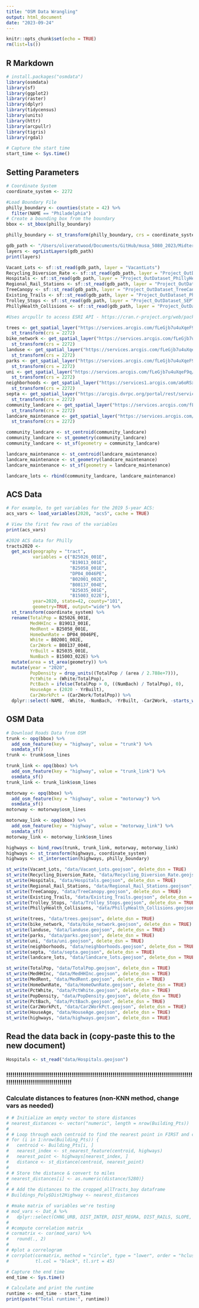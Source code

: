 ```yaml
---
title: "OSM Data Wrangling"
output: html_document
date: "2023-09-24"
---
```


```r
knitr::opts_chunk$set(echo = TRUE)
rm(list=ls())
```

## R Markdown

```r
# install.packages("osmdata")
library(osmdata)
library(sf)
library(ggplot2)
library(raster)
library(dplyr)
library(tidycensus)
library(units)
library(httr)
library(arcpullr)
library(tigris)
library(rgdal)

# Capture the start time
start_time <- Sys.time()
```

## Setting Parameters
```r
# Coordinate System
coordinate_system <- 2272

#Load Boundary File
philly_boundary <- counties(state = 42) %>% 
  filter(NAME == "Philadelphia")
# Create a bounding box from the boundary
bbox <- st_bbox(philly_boundary)

philly_boundary <- st_transform(philly_boundary, crs = coordinate_system)

```


```r
gdb_path <- "/Users/oliveratwood/Documents/GitHub/musa_5080_2023/Midterm/data/Features4PPA.gdb"
layers <- ogrListLayers(gdb_path)
print(layers)

Vacant_Lots <- sf::st_read(gdb_path, layer = "VacantLots")
Recycling_Diversion_Rate <- sf::st_read(gdb_path, layer = "Project_OutDataset_PhillyStreets_Recycling_Diversion_Rate")
Hospitals <- sf::st_read(gdb_path, layer = "Project_OutDataset_PhillyHealth_Hospitals")
Regional_Rail_Stations <- sf::st_read(gdb_path, layer = "Project_OutDataset_SEPTA___Regional_Rail_Stations")
TreeCanopy <- sf::st_read(gdb_path, layer = "Project_OutDataset_TreeCanopy2018_Dissolved")
Existing_Trails <- sf::st_read(gdb_path, layer = "Project_OutDataset_PhillyPlanning_Existing_Trails")
Trolley_Stops <- sf::st_read(gdb_path, layer = "Project_OutDataset_SEPTA___Trolley_Stops")
PhillyHealth_Collisions <- sf::st_read(gdb_path, layer = "Project_OutDataset_PhillyHealth_Collisions_crash_2011_2014PUBV")

```


```r
#Uses arcpullr to access ESRI API - https://cran.r-project.org/web/packages/arcpullr/arcpullr.pdf

trees <- get_spatial_layer("https://services.arcgis.com/fLeGjb7u4uXqeF9q/arcgis/rest/services/PPR_Tree_Inventory_2022/FeatureServer/0/") %>%
  st_transform(crs = 2272)
bike_network <- get_spatial_layer("https://services.arcgis.com/fLeGjb7u4uXqeF9q/arcgis/rest/services/Bike_Network/FeatureServer/0/") %>% 
  st_transform(crs = 2272)
landuse <- get_spatial_layer("https://services.arcgis.com/fLeGjb7u4uXqeF9q/arcgis/rest/services/Land_Use/FeatureServer/0/")%>% 
  st_transform(crs = 2272)
parks <- get_spatial_layer("https://services.arcgis.com/fLeGjb7u4uXqeF9q/arcgis/rest/services/PPR_Properties/FeatureServer/0/")%>% 
  st_transform(crs = 2272)
uni <- get_spatial_layer("https://services.arcgis.com/fLeGjb7u4uXqeF9q/arcgis/rest/services/Universities_Colleges/FeatureServer/0/")%>% 
  st_transform(crs = 2272)
neighborhoods <- get_spatial_layer("https://services1.arcgis.com/a6oRSxEw6eIY5Zfb/ArcGIS/rest/services/Philadelphia_Neighborhoods/FeatureServer/0")%>%
  st_transform(crs = 2272)
septa <- get_spatial_layer("https://arcgis.dvrpc.org/portal/rest/services/Transportation/SEPTA_TransitStops/FeatureServer/0")%>% 
  st_transform(crs = 2272)
community_landcare <- get_spatial_layer("https://services.arcgis.com/fLeGjb7u4uXqeF9q/arcgis/rest/services/PHS_CommunityLandcare/FeatureServer/0/") %>% 
  st_transform(crs = 2272)
landcare_maintenance <- get_spatial_layer("https://services.arcgis.com/fLeGjb7u4uXqeF9q/arcgis/rest/services/PHS_PhilaLandCare_Maintenance/FeatureServer/0/") %>%
  st_transform(crs = 2272)

community_landcare <- st_centroid(community_landcare)
community_landcare <- st_geometry(community_landcare)
community_landcare <- st_sf(geometry = community_landcare)

landcare_maintenance <- st_centroid(landcare_maintenance)
landcare_maintenance <- st_geometry(landcare_maintenance)
landcare_maintenance <- st_sf(geometry = landcare_maintenance)

landcare_lots <- rbind(community_landcare, landcare_maintenance)

```


## ACS Data
```r

# For example, to get variables for the 2019 5-year ACS:
acs_vars <- load_variables(2020, "acs5", cache = TRUE)

# View the first few rows of the variables
print(acs_vars)

#2020 ACS data for Philly
tracts2020 <- 
  get_acs(geography = "tract", 
          variables = c("B25026_001E",
                        "B19013_001E",
                        "B25058_001E",
                        "DP04_0046PE",
                        "B02001_002E",
                        "B08137_004E",
                        "B25035_001E",
                        "B15003_022E"), 
          year=2020, state=42, county="101", 
          geometry=TRUE, output="wide") %>%
  st_transform(coordinate_system) %>%
  rename(TotalPop = B25026_001E, 
         MedHHInc = B19013_001E, 
         MedRent = B25058_001E,
         HomeOwnRate = DP04_0046PE,
         White = B02001_002E,
         Car2Work = B08137_004E,
         YrBuilt = B25035_001E,
         NumBach = B15003_022E) %>% 
  mutate(area = st_area(geometry)) %>%
  mutate(year = "2020", 
         PopDensity = drop_units((TotalPop / (area / 2.788e+7))),
         PctWhite = (White/TotalPop),
         PctBach = ifelse(TotalPop > 0, ((NumBach) / TotalPop), 0),
         HouseAge = (2020 - YrBuilt),
         Car2WorkPct = (Car2Work/TotalPop)) %>%
  dplyr::select(-NAME, -White, -NumBach, -YrBuilt, -Car2Work, -starts_with("B"))
```

## OSM Data
```r
# Download Roads Data from OSM
trunk <- opq(bbox) %>%
  add_osm_feature(key = "highway", value = "trunk") %>%
  osmdata_sf()
trunk <- trunk$osm_lines

trunk_link <- opq(bbox) %>%
  add_osm_feature(key = "highway", value = "trunk_link") %>%
  osmdata_sf()
trunk_link <- trunk_link$osm_lines

motorway <- opq(bbox) %>%
  add_osm_feature(key = "highway", value = "motorway") %>%
  osmdata_sf()
motorway <- motorway$osm_lines

motorway_link <- opq(bbox) %>%
  add_osm_feature(key = "highway", value = "motorway_link") %>%
  osmdata_sf()
motorway_link <- motorway_link$osm_lines

highways <- bind_rows(trunk, trunk_link, motorway, motorway_link)
highways <- st_transform(highways, coordinate_system)
highways <- st_intersection(highways, philly_boundary)

```

```r
st_write(Vacant_Lots, "data/Vacant_Lots.geojson", delete_dsn = TRUE)
st_write(Recycling_Diversion_Rate, "data/Recycling_Diversion_Rate.geojson", delete_dsn = TRUE)
st_write(Hospitals, "data/Hospitals.geojson", delete_dsn = TRUE)
st_write(Regional_Rail_Stations, "data/Regional_Rail_Stations.geojson", delete_dsn = TRUE)
st_write(TreeCanopy, "data/TreeCanopy.geojson", delete_dsn = TRUE)
st_write(Existing_Trails, "data/Existing_Trails.geojson", delete_dsn = TRUE)
st_write(Trolley_Stops, "data/Trolley_Stops.geojson", delete_dsn = TRUE)
st_write(PhillyHealth_Collisions, "data/PhillyHealth_Collisions.geojson", delete_dsn = TRUE)

st_write(trees, "data/trees.geojson", delete_dsn = TRUE)
st_write(bike_network, "data/bike_network.geojson", delete_dsn = TRUE)
st_write(landuse, "data/landuse.geojson", delete_dsn = TRUE)
st_write(parks, "data/parks.geojson", delete_dsn = TRUE)
st_write(uni, "data/uni.geojson", delete_dsn = TRUE)
st_write(neighborhoods, "data/neighborhoods.geojson", delete_dsn = TRUE)
st_write(septa, "data/septa.geojson", delete_dsn = TRUE)
st_write(landcare_lots, "data/landcare_lots.geojson", delete_dsn = TRUE)

st_write(TotalPop, "data/TotalPop.geojson", delete_dsn = TRUE)
st_write(MedHHInc, "data/MedHHInc.geojson", delete_dsn = TRUE)
st_write(MedRent, "data/MedRent.geojson", delete_dsn = TRUE)
st_write(HomeOwnRate, "data/HomeOwnRate.geojson", delete_dsn = TRUE)
st_write(PctWhite, "data/PctWhite.geojson", delete_dsn = TRUE)
st_write(PopDensity, "data/PopDensity.geojson", delete_dsn = TRUE)
st_write(PctBach, "data/PctBach.geojson", delete_dsn = TRUE)
st_write(Car2WorkPct, "data/Car2WorkPct.geojson", delete_dsn = TRUE)
st_write(HouseAge, "data/HouseAge.geojson", delete_dsn = TRUE)
st_write(highways, "data/highways.geojson", delete_dsn = TRUE)

```
## Read the data back in (copy-paste this to the new document)
```r
Hospitals <- st_read("data/Hospitals.geojson")

```

### !!!!!!!!!!!!!!!!!!!!!!!!!!!!!!!!!!!!!!!!!!!!!!!!!!!!!!!!!!!!!!!!!!!!!!!!!!!!!!!!!!!!!!!!!!!!!!!!!!!!!!!!!!!!!!!!!!!!!!!!!!!
### Calculate distances to features (non-KNN method, change vars as needed)
```r
# # Initialize an empty vector to store distances
# nearest_distances <- vector("numeric", length = nrow(Building_Pts))
# 
# # Loop through each centroid to find the nearest point in FIRST and calculate the distance
# for (i in 1:nrow(Building_Pts)) {
#   centroid <- Building_Pts[i, ]
#   nearest_index <- st_nearest_feature(centroid, highways)
#   nearest_point <- highways[nearest_index, ]
#   distance <- st_distance(centroid, nearest_point)
#   
# # Store the distance & convert to miles
# nearest_distances[i] <- as.numeric(distance/5280)}
# 
# # Add the distances to the cropped_allTracts_bay dataframe
# Buildings_Poly$Dist2Highway <- nearest_distances
```


```r
# #make matrix of variables we're testing
# mod_vars <- Dat_A %>% 
#   dplyr::select(CHNG_URB, DIST_INTER, DIST_REGRA, DIST_RAILS, SLOPE, DIST_PARKS, REGRAIL300, INTERST800, MEDHSEVAL_, MEDINC90, PCT_POV_90)
# 
# #compute correlation matrix
# cormatrix <- cor(mod_vars) %>% 
#   round(., 2)
# 
# #plot a correlogram
# corrplot(cormatrix, method = "circle", type = "lower", order = "hclust", 
#          tl.col = "black", tl.srt = 45)
```


```r
# Capture the end time
end_time <- Sys.time()

# Calculate and print the runtime
runtime <- end_time - start_time
print(paste("Total runtime:", runtime))
```

